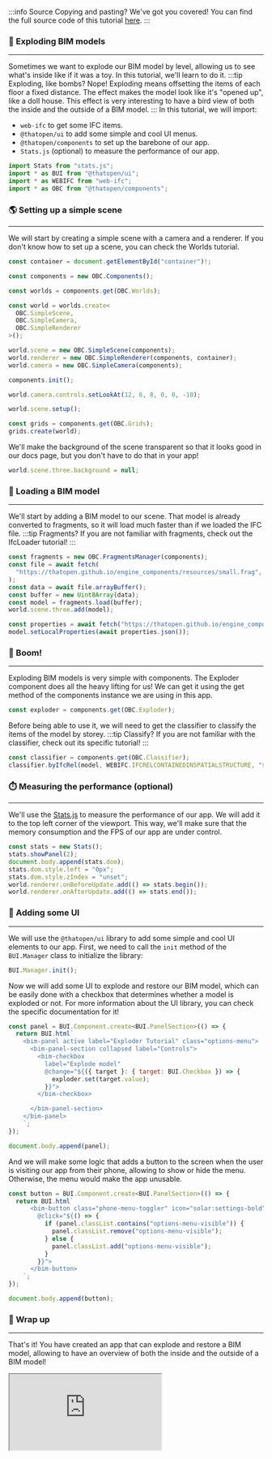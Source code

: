 :::info Source
Copying and pasting? We've got you covered! You can find the full source code of this tutorial [here](https://github.com/ThatOpen/engine_components/blob/main/packages/core/src/fragments/Exploder/example.ts).
:::

### 🧨 Exploding BIM models
---
Sometimes we want to explode our BIM model by level, allowing us to see what's inside like if it was a toy. In this tutorial, we'll learn to do it.
:::tip Exploding, like bombs?
Nope! Exploding means offsetting the items of each floor a fixed distance. The effect makes the model look like it's "opened up", like a doll house. This effect is very interesting to have a bird view of both the inside and the outside of a BIM model.
:::
In this tutorial, we will import:
- `web-ifc` to get some IFC items.
- `@thatopen/ui` to add some simple and cool UI menus.
- `@thatopen/components` to set up the barebone of our app.
- `Stats.js` (optional) to measure the performance of our app.

```js
import Stats from "stats.js";
import * as BUI from "@thatopen/ui";
import * as WEBIFC from "web-ifc";
import * as OBC from "@thatopen/components";
```
### 🌎 Setting up a simple scene
---
We will start by creating a simple scene with a camera and a renderer. If you don't know how to set up a scene, you can check the Worlds tutorial.

```js
const container = document.getElementById("container")!;

const components = new OBC.Components();

const worlds = components.get(OBC.Worlds);

const world = worlds.create<
  OBC.SimpleScene,
  OBC.SimpleCamera,
  OBC.SimpleRenderer
>();

world.scene = new OBC.SimpleScene(components);
world.renderer = new OBC.SimpleRenderer(components, container);
world.camera = new OBC.SimpleCamera(components);

components.init();

world.camera.controls.setLookAt(12, 6, 8, 0, 0, -10);

world.scene.setup();

const grids = components.get(OBC.Grids);
grids.create(world);
```
We'll make the background of the scene transparent so that it looks good in our docs page, but you don't have to do that in your app!

```js
world.scene.three.background = null;
```
### 🧳 Loading a BIM model
---
We'll start by adding a BIM model to our scene. That model is already converted to fragments, so it will load much faster than if we loaded the IFC file.
:::tip Fragments?
If you are not familiar with fragments, check out the IfcLoader tutorial!
:::

```js
const fragments = new OBC.FragmentsManager(components);
const file = await fetch(
  "https://thatopen.github.io/engine_components/resources/small.frag",
);
const data = await file.arrayBuffer();
const buffer = new Uint8Array(data);
const model = fragments.load(buffer);
world.scene.three.add(model);

const properties = await fetch("https://thatopen.github.io/engine_components/resources/small.json");
model.setLocalProperties(await properties.json());
```
### 🤯 Boom!
---
Exploding BIM models is very simple with components. The Exploder component does all the heavy lifting for us! We can get it using the get method of the components instance we are using in this app.

```js
const exploder = components.get(OBC.Exploder);
```
Before being able to use it, we will need to get the classifier to classify the items of the model by storey.
:::tip Classify?
If you are not familiar with the classifier, check out its specific tutorial!
:::

```js
const classifier = components.get(OBC.Classifier);
classifier.byIfcRel(model, WEBIFC.IFCRELCONTAINEDINSPATIALSTRUCTURE, "storeys");
```
### ⏱️ Measuring the performance (optional)
---
We'll use the [Stats.js](https://github.com/mrdoob/stats.js) to measure the performance of our app. We will add it to the top left corner of the viewport. This way, we'll make sure that the memory consumption and the FPS of our app are under control.

```js
const stats = new Stats();
stats.showPanel(2);
document.body.append(stats.dom);
stats.dom.style.left = "0px";
stats.dom.style.zIndex = "unset";
world.renderer.onBeforeUpdate.add(() => stats.begin());
world.renderer.onAfterUpdate.add(() => stats.end());
```
### 🧩 Adding some UI
---
We will use the `@thatopen/ui` library to add some simple and cool UI elements to our app. First, we need to call the `init` method of the `BUI.Manager` class to initialize the library:

```js
BUI.Manager.init();
```
Now we will add some UI to explode and restore our BIM model, which can be easily done with a checkbox that determines whether a model is exploded or not. For more information about the UI library, you can check the specific documentation for it!

```js
const panel = BUI.Component.create<BUI.PanelSection>(() => {
  return BUI.html`
    <bim-panel active label="Exploder Tutorial" class="options-menu">
      <bim-panel-section collapsed label="Controls">
        <bim-checkbox 
          label="Explode model" 
          @change="${({ target }: { target: BUI.Checkbox }) => {
            exploder.set(target.value);
          }}">  
        </bim-checkbox>  

      </bim-panel-section>
    </bim-panel>
    `;
});

document.body.append(panel);
```
And we will make some logic that adds a button to the screen when the user is visiting our app from their phone, allowing to show or hide the menu. Otherwise, the menu would make the app unusable.

```js
const button = BUI.Component.create<BUI.PanelSection>(() => {
  return BUI.html`
      <bim-button class="phone-menu-toggler" icon="solar:settings-bold"
        @click="${() => {
          if (panel.classList.contains("options-menu-visible")) {
            panel.classList.remove("options-menu-visible");
          } else {
            panel.classList.add("options-menu-visible");
          }
        }}">
      </bim-button>
    `;
});

document.body.append(button);
```
### 🎉 Wrap up
---
That's it! You have created an app that can explode and restore a BIM model, allowing to have an overview of both the inside and the outside of a BIM model!



<iframe src="https://thatopen.github.io/engine_components/examples/Exploder"></iframe>